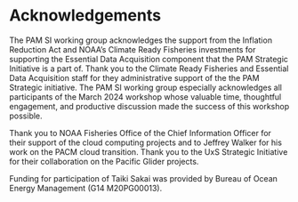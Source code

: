 # Acknowledgements

The PAM SI working group acknowledges the support from the Inflation Reduction Act and NOAA's Climate Ready Fisheries investments for supporting the Essential Data Acquisition component that the PAM Strategic Initiative is a part of. Thank you to the Climate Ready Fisheries and Essential Data Acquisition staff for they administrative support of the the PAM Strategic initiative. The PAM SI working group especially acknowledges all participants of the March 2024 workshop whose valuable time, thoughtful engagement, and productive discussion made the success of this workshop possible.

Thank you to NOAA Fisheries Office of the Chief Information Officer for their support of the cloud computing projects and to Jeffrey Walker for his work on the PACM cloud transition. Thank you to the UxS Strategic Initiative for their collaboration on the Pacific Glider projects.

Funding for participation of Taiki Sakai was provided by Bureau of Ocean Energy Management (G14 M20PG00013).
